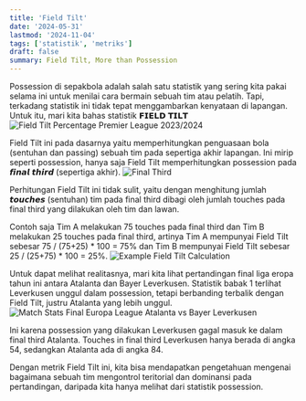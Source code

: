 ```yaml
---
title: 'Field Tilt'
date: '2024-05-31'
lastmod: '2024-11-04'
tags: ['statistik', 'metriks']
draft: false
summary: Field Tilt, More than Possession
---
```


Possession di sepakbola adalah salah satu statistik yang sering kita pakai selama ini  untuk menilai cara bermain sebuah tim atau pelatih. Tapi, terkadang statistik ini tidak tepat menggambarkan kenyataan di lapangan. Untuk itu, mari kita bahas statistik 𝗙𝗜𝗘𝗟𝗗 𝗧𝗜𝗟𝗧
![Field Tilt Percentage Premier League 2023/2024](/static/images/field_tilt.png)


Field Tilt ini pada dasarnya yaitu memperhitungkan penguasaan bola (sentuhan dan passing) sebuah tim pada sepertiga akhir lapangan. Ini mirip seperti possession, hanya saja Field Tilt memperhitungkan possession pada 𝙛𝙞𝙣𝙖𝙡 𝙩𝙝𝙞𝙧𝙙 (sepertiga akhir).
![Final Third](/static/images/final_third.png)


Perhitungan Field Tilt ini tidak sulit, yaitu dengan menghitung jumlah 𝙩𝙤𝙪𝙘𝙝𝙚𝙨 (sentuhan) tim pada final third dibagi oleh jumlah touches pada final third yang dilakukan oleh tim dan lawan.

Contoh saja Tim A melakukan 75 touches pada final third dan Tim B melakukan 25 touches pada final third, artinya Tim A mempunyai Field Tilt sebesar 75 / (75+25) * 100 = 75% dan Tim B mempunyai Field Tilt sebesar 25 / (25+75) * 100 = 25%.
![Example Field Tilt Calculation](/static/images/example_field_tilt_calculation.png)


Untuk dapat melihat realitasnya, mari kita lihat pertandingan final liga eropa tahun ini antara Atalanta dan Bayer Leverkusen. Statistik babak 1 terlihat Leverkusen unggul dalam possession, tetapi berbanding terbalik dengan Field Tilt, justru Atalanta yang lebih unggul.
![Match Stats Final Europa League Atalanta vs Bayer Leverkusen](/static/images/match_stats_ata_b04.png)

Ini karena possession yang dilakukan Leverkusen gagal masuk ke dalam final third Atalanta. Touches in final third Leverkusen hanya berada di angka 54, sedangkan Atalanta ada di angka 84.

Dengan metrik Field Tilt ini, kita bisa mendapatkan pengetahuan mengenai bagaimana sebuah tim mengontrol teritorial  dan dominansi pada pertandingan, daripada kita hanya melihat dari statistik possession.